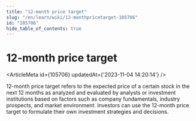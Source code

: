 ```yaml
---
title: "12-month price target"
slug: "/en/learn/wiki/12-monthpricetarget-105706"
id: "105706"
hide_table_of_contents: true
---
```



# 12-month price target

<ArticleMeta id={105706} updatedAt={'2023-11-04 14:20:14'} />
<div className='border-solid border-b border-t-0 my-4 border-[var(--ifm-color-gray-300)]' />

12-month price target refers to the expected price of a certain stock in the next 12 months as analyzed and evaluated by analysts or investment institutions based on factors such as company fundamentals, industry prospects, and market environment. Investors can use the 12-month price target to formulate their own investment strategies and decisions.
